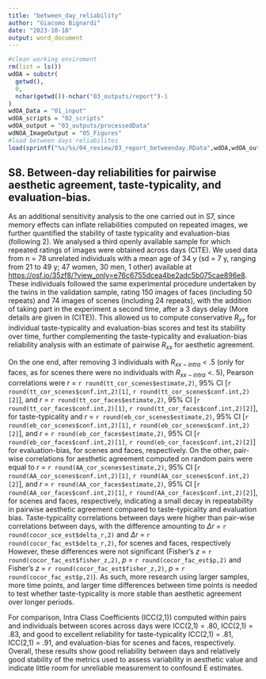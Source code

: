 ```yaml
---
title: "between_day_reliability"
author: "Giacomo Bignardi"
date: "2023-10-18"
output: word_document
---
```


```r
#clean working enviroment 
rm(list = ls())
wdOA = substr(
  getwd(),
  0,
  nchar(getwd())-nchar("03_outputs/report")-1
)
wdOA_Data = "01_input"
wdOA_scripts = "02_scripts"
wdOA_output = "03_outputs/processedData"
wdNOA_ImageOutput = "05_Figures"
#load between days reliabilites
load(sprintf("%s/%s/04_review/03_report_betweenday.RData",wdOA,wdOA_output))
```

## S8. Between-day reliabilities for pairwise aesthetic agreement, taste-typicality, and evaluation-bias.

As an additional sensitivity analysis to the one carried out in S7, since memory effects can inflate reliabilities computed on repeated images, we further quantified the stability of taste typicality and evaluation-bias (following 2). We analysed a third openly available sample for which repeated ratings of images were obtained across days (CITE). We used data from n = 78 unrelated individuals with a mean age of 34 y (sd = 7 y, ranging from 21 to 49 y; 47 women, 30 men, 1 other) available at [https://osf.io/35zf8/?view_only=e76c6755dcea4be2adc5b075cae896e8](https://osf.io/35zf8/?view_only=e76c6755dcea4be2adc5b075cae896e8). These individuals followed the same experimental procedure undertaken by the twins in the validation sample, rating 150 images of faces (including 50 repeats) and 74 images of scenes (including 24 repeats), with the addition of taking part in the experiment a second time, after a 3 days delay (More details are given in (CITE)). This allowed us to compute conservative *$R_{xx}$* for individual taste-typicality and evaluation-bias scores and test its stability over time, further complementing the taste-typicality and evaluation-bias reliability analysis with an estimate of pairwise *$R_{xx}$* for aesthetic agreement. 

On the one end, after removing 3 individuals with *$R_{xx-intra}$* < .5 (only for faces, as for scenes there were no individuals with *$R_{xx-intra}$* <. 5), Pearson correlations were *r* = `r round(tt_cor_scenes$estimate,2)`, 95% CI [`r round(tt_cor_scenes$conf.int,2)[1]`, `r round(tt_cor_scenes$conf.int,2)[2]`], and *r* = `r round(tt_cor_faces$estimate,2)`, 95% CI [`r round(tt_cor_faces$conf.int,2)[1]`, `r round(tt_cor_faces$conf.int,2)[2]`], for taste-typicality and *r* = `r round(eb_cor_scenes$estimate,2)`, 95% CI [`r round(eb_cor_scenes$conf.int,2)[1]`, `r round(eb_cor_scenes$conf.int,2)[2]`], and *r* = `r round(eb_cor_faces$estimate,2)`, 95% CI [`r round(eb_cor_faces$conf.int,2)[1]`, `r round(eb_cor_faces$conf.int,2)[2]`] for evaluation-bias, for scenes and faces, respectively. On the other, pair-wise correlations for aesthetic agreement computed on random pairs were equal to *r* = `r round(AA_cor_scenes$estimate,2)`, 95% CI [`r round(AA_cor_scenes$conf.int,2)[1]`, `r round(AA_cor_scenes$conf.int,2)[2]`], and *r* = `r round(AA_cor_faces$estimate,2)`, 95% CI [`r round(AA_cor_faces$conf.int,2)[1]`, `r round(AA_cor_faces$conf.int,2)[2]`], for scenes and faces, respectively, indicating a small decay in repeatability in pairwise aesthetic agreement compared to taste-typicality and evaluation bias. 
Taste-typicality correlations between days were higher than pair-wise correlations between days, with the difference amounting to *$\Delta r$* = `r round(cocor_sce_est$delta_r,2)` and *$\Delta r$* = `r round(cocor_fac_est$delta_r,2)`, for scenes and faces, respectively However, these differences were not significant (Fisher's *z* = `r round(cocor_fac_est$fisher_z,2)`, *p* = `r round(cocor_fac_est$p,2)` and Fisher's *z* = `r round(cocor_fac_est$fisher_z,2)`, *p* = `r round(cocor_fac_est$p,2)`). As such, more research using larger samples, more time points, and larger time differences between time points is needed to test whether taste-typicality is more stable than aesthetic agreement over longer periods. 


For comparison, Intra Class Coefficients (ICC(2,1)) computed within pairs and individuals between scores across days were ICC(2,1) = .80, ICC(2,1) = .83, and good to excellent reliability for taste-typicality ICC(2,1) = .81, ICC(2,1) = .91, and evaluation-bias for scenes and faces, respectively. Overall, these results show good reliability between days and relatively good stability of the metrics used to assess variability in aesthetic value and indicate little room for unreliable measurement to confound E estimates. 

